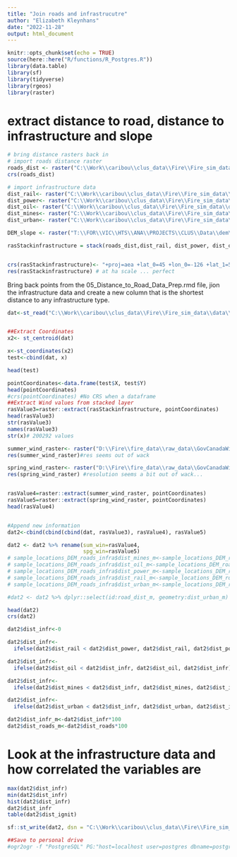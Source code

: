 ```yaml
---
title: "Join roads and infrastrucutre"
author: "Elizabeth Kleynhans"
date: "2022-11-28"
output: html_document
---
```


```r
knitr::opts_chunk$set(echo = TRUE)
source(here::here("R/functions/R_Postgres.R"))
library(data.table)
library(sf)
library(tidyverse)
library(rgeos)
library(raster)

```

# extract distance to road, distance to infrastructure and slope
```r
# bring distance rasters back in
# import roads distance raster
roads_dist <- raster("C:\\Work\\caribou\\clus_data\\Fire\\Fire_sim_data\\data\\dist_roads.tif")
crs(roads_dist)

# import infrastructure data
dist_rail<- raster("C:\\Work\\caribou\\clus_data\\Fire\\Fire_sim_data\\data\\dist_rail.tif")
dist_power<- raster("C:\\Work\\caribou\\clus_data\\Fire\\Fire_sim_data\\data\\dist_power.tif")
dist_oil<- raster("C:\\Work\\caribou\\clus_data\\Fire\\Fire_sim_data\\data\\dist_oil.tif")
dist_mines<- raster("C:\\Work\\caribou\\clus_data\\Fire\\Fire_sim_data\\data\\dist_mines.tif")
dist_urban<- raster("C:\\Work\\caribou\\clus_data\\Fire\\Fire_sim_data\\data\\dist_urban.tif")

DEM_slope <- raster("T:\\FOR\\VIC\\HTS\\ANA\\PROJECTS\\CLUS\\Data\\dem\\all_bc\\slope_ha_bc_3005.tif")
```

```r


rasStackinfrastructure = stack(roads_dist,dist_rail, dist_power, dist_oil, dist_mines, dist_urban, DEM_slope)


crs(rasStackinfrastructure)<- "+proj=aea +lat_0=45 +lon_0=-126 +lat_1=50 +lat_2=58.5 +x_0=1000000 +y_0=0 +datum=NAD83 +units=m +no_defs" # EPSG 9001. Hmm should probably change to 3005
res(rasStackinfrastructure) # at ha scale ... perfect

```

Bring back points from the 05_Distance_to_Road_Data_Prep.rmd file, jion the infrastructure data and create a new column that is the shortest distance to any infrastructure type.

```r
dat<-st_read("C:\\Work\\caribou\\clus_data\\Fire\\Fire_sim_data\\data\\spread\\Fire_data_all_veg.gpkg")


##Extract Coordinates
x2<- st_centroid(dat)

x<-st_coordinates(x2)
test<-cbind(dat, x)

head(test)

pointCoordinates<-data.frame(test$X, test$Y)
head(pointCoordinates)
#crs(pointCoordinates) #No CRS when a dataframe
##Extract Wind values from stacked layer
rasValue3=raster::extract(rasStackinfrastructure, pointCoordinates)
head(rasValue3)
str(rasValue3)
names(rasValue3)
str(x)# 200292 values

summer_wind_raster<- raster("D:\\Fire\\fire_data\\raw_data\\GovCanadaWindFiles\\wind_summer_clipped_224.tif")
res(summer_wind_raster)#res seems out of wack

spring_wind_raster<- raster("D:\\Fire\\fire_data\\raw_data\\GovCanadaWindFiles\\wind_spring_raster_224.tif")
res(spring_wind_raster) #resolution seems a bit out of wack...


rasValue4=raster::extract(summer_wind_raster, pointCoordinates)
rasValue5=raster::extract(spring_wind_raster, pointCoordinates)
head(rasValue4)


#Append new information
dat2<-cbind(cbind(cbind(dat, rasValue3), rasValue4), rasValue5) 

dat2 <- dat2 %>% rename(sum_win=rasValue4,
                        spg_win=rasValue5)
# sample_locations_DEM_roads_infra$dist_mines_m<-sample_locations_DEM_roads_infra$dist_mines*100
# sample_locations_DEM_roads_infra$dist_oil_m<-sample_locations_DEM_roads_infra$dist_oil*100
# sample_locations_DEM_roads_infra$dist_power_m<-sample_locations_DEM_roads_infra$dist_power*100
# sample_locations_DEM_roads_infra$dist_rail_m<-sample_locations_DEM_roads_infra$dist_rail*100
# sample_locations_DEM_roads_infra$dist_urban_m<-sample_locations_DEM_roads_infra$dist_urban*100

#dat2 <- dat2 %>% dplyr::select(id:road_dist_m, geometry:dist_urban_m)

head(dat2)
crs(dat2)

dat2$dist_infr<-0

dat2$dist_infr<-
  ifelse(dat2$dist_rail < dat2$dist_power, dat2$dist_rail, dat2$dist_power)

dat2$dist_infr<-
  ifelse(dat2$dist_oil < dat2$dist_infr, dat2$dist_oil, dat2$dist_infr)

dat2$dist_infr<-
  ifelse(dat2$dist_mines < dat2$dist_infr, dat2$dist_mines, dat2$dist_infr)

dat2$dist_infr<-
  ifelse(dat2$dist_urban < dat2$dist_infr, dat2$dist_urban, dat2$dist_infr)

dat2$dist_infr_m<-dat2$dist_infr*100
dat2$dist_roads_m<-dat2$dist_roads*100

```

# Look at the infrastructure data and how correlated the variables are

```r
max(dat2$dist_infr)
min(dat2$dist_infr)
hist(dat2$dist_infr)
dat2$dist_infr
table(dat2$dist_ignit)
```

```r
sf::st_write(dat2, dsn = "C:\\Work\\caribou\\clus_data\\Fire\\Fire_sim_data\\data\\BC\\BC_data_veg_road_infr_wind.gpkg", delete_layer=TRUE)

##Save to personal drive
#ogr2ogr -f "PostgreSQL" PG:"host=localhost user=postgres dbname=postgres password=postgres port=5432" C:\\Work\\caribou\\clus\\R\\fire_sim\\tmp\\Data_clim_DEM_roads_wind_infra.shp -overwrite -a_srs EPSG:3005 -progress --config PG_USE_COPY YES -nlt PROMOTE_TO_MULTI
```
